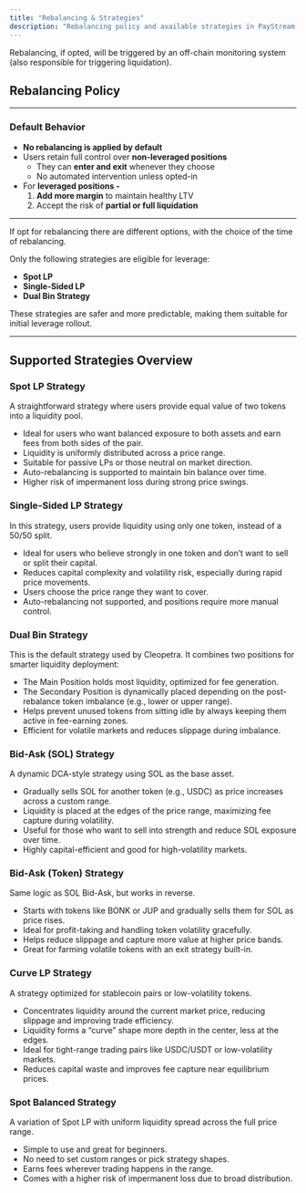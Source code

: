 ```yaml
---
title: "Rebalancing & Strategies"
description: "Rebalancing policy and available strategies in PayStream's LLP."
---
```


Rebalancing, if opted, will be triggered by an off-chain monitoring system (also responsible for triggering liquidation).

## Rebalancing Policy

---

### Default Behavior

- **No rebalancing is applied by default**
- Users retain full control over **non-leveraged positions**
    - They can **enter and exit** whenever they choose
    - No automated intervention unless opted-in
- For **leveraged positions -**
    1. **Add more margin** to maintain healthy LTV
    2. Accept the risk of **partial or full liquidation** 

---

If opt for rebalancing there are different options, with the choice of the time of rebalancing.

Only the following strategies are eligible for leverage:

- **Spot LP**
- **Single-Sided LP**
- **Dual Bin Strategy**

These strategies are safer and more predictable, making them suitable for initial leverage rollout.

---

## Supported Strategies Overview

### Spot LP Strategy
A straightforward strategy where users provide equal value of two tokens into a liquidity pool.

- Ideal for users who want balanced exposure to both assets and earn fees from both sides of the pair.
- Liquidity is uniformly distributed across a price range.
- Suitable for passive LPs or those neutral on market direction.
- Auto-rebalancing is supported to maintain bin balance over time.
- Higher risk of impermanent loss during strong price swings.

### Single-Sided LP Strategy
In this strategy, users provide liquidity using only one token, instead of a 50/50 split.

- Ideal for users who believe strongly in one token and don’t want to sell or split their capital.
- Reduces capital complexity and volatility risk, especially during rapid price movements.
- Users choose the price range they want to cover.
- Auto-rebalancing not supported, and positions require more manual control.

### Dual Bin Strategy
This is the default strategy used by Cleopetra. It combines two positions for smarter liquidity deployment:

- The Main Position holds most liquidity, optimized for fee generation.
- The Secondary Position is dynamically placed depending on the post-rebalance token imbalance (e.g., lower or upper range).
- Helps prevent unused tokens from sitting idle by always keeping them active in fee-earning zones.
- Efficient for volatile markets and reduces slippage during imbalance.

### Bid-Ask (SOL) Strategy
A dynamic DCA-style strategy using SOL as the base asset.

- Gradually sells SOL for another token (e.g., USDC) as price increases across a custom range.
- Liquidity is placed at the edges of the price range, maximizing fee capture during volatility.
- Useful for those who want to sell into strength and reduce SOL exposure over time.
- Highly capital-efficient and good for high-volatility markets.

### Bid-Ask (Token) Strategy
Same logic as SOL Bid-Ask, but works in reverse.

- Starts with tokens like BONK or JUP and gradually sells them for SOL as price rises.
- Ideal for profit-taking and handling token volatility gracefully.
- Helps reduce slippage and capture more value at higher price bands.
- Great for farming volatile tokens with an exit strategy built-in.

### Curve LP Strategy
A strategy optimized for stablecoin pairs or low-volatility tokens.

- Concentrates liquidity around the current market price, reducing slippage and improving trade efficiency.
- Liquidity forms a “curve” shape  more depth in the center, less at the edges.
- Ideal for tight-range trading pairs like USDC/USDT or low-volatility markets.
- Reduces capital waste and improves fee capture near equilibrium prices.

### Spot Balanced Strategy
A variation of Spot LP with uniform liquidity spread across the full price range.

- Simple to use and great for beginners.
- No need to set custom ranges or pick strategy shapes.
- Earns fees wherever trading happens in the range.
- Comes with a higher risk of impermanent loss due to broad distribution. 